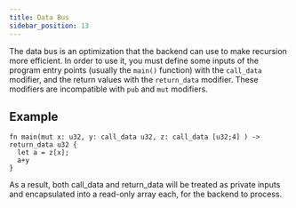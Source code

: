 ```yaml
---
title: Data Bus
sidebar_position: 13
---
```


<Experimental />

The data bus is an optimization that the backend can use to make recursion more efficient.
In order to use it, you must define some inputs of the program entry points (usually the `main()`
function) with the `call_data` modifier, and the return values with the `return_data` modifier.
These modifiers are incompatible with `pub` and `mut` modifiers.

## Example

```noir
fn main(mut x: u32, y: call_data u32, z: call_data [u32;4] ) -> return_data u32 {
  let a = z[x];
  a+y
}
```

As a result, both call_data and return_data will be treated as private inputs and encapsulated into a read-only array each, for the backend to process.
